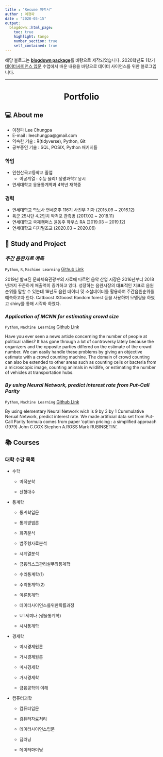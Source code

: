 ```yaml
--- 
title : "Resume 이력서"
author : 이청파
date : "2020-05-15"
output: 
  blogdown::html_page:
    toc: true
    highlight: tango
    number_section: true
    self_contained: true
---  
```

 

해당 블로그는 [**blogdown package**](https://github.com/rstudio/blogdown)를 바탕으로 제작되었습니다. 2020학년도 1학기 [데이터사이언스 입문](https://statkclee.github.io/ds-intro-2020/) 수업에서 배운 내용을 바탕으로 데이터 사이언스를 위한 블로그입니다.

*****

<center>

# Portfolio

</center>

## 💻 About me

- 이청파 Lee Chungpa
- E-mail : leechungpa@gmail.com
- 익숙한 기술 : R(tidyverse), Python, Git
- 공부중인 기술 : SQL, POSIX, Python 패키지들
 
### 학업 
 
- 인천산곡고등학교 졸업
    - 이공계열 : 수능 물리1 생명과학2 응시
- 연세대학교 응용통계학과 4학년 재학중

### 경력

- 연세대학교 학보사 연세춘추 116기 사진부 기자 (2015.09 ~ 2016.12)
- 육군 25사단 4.2인치 박격포 관측병 (2017.02 ~ 2018.11)
- 연세대학교 국제캠퍼스 윤동주 하우스 RA (2019.03 ~ 2019.12)
- 연세대학교 디지털조교 (2020.03 ~ 2020.06)



## 📝 Study and Project


### _주간 음원차트 예측_
`Python`, `R`, `Machine Learning` [Github Link](https://github.com/YooGunWook/1nurse4stat)

2019년 발표된 문화체육관광부의 자료에 따르면 음악 산업 시장은 2016년부터 2018년까지 꾸준하게 매출액이 증가하고 있다. 성장하는 음원시장의 대표적인 지표로 음원 순위를 말할 수 있는데 18년도 음원 데이터 및 소셜데이터를 활용하여 주간음원순위를 예측하고자 한다. Catboost XGboost Random forest 등을 사용하며 모델링을 하였고 shiny를 통해 시각화 하였다.


### _Application of MCNN for estimating crowd size_

`Python`, `Machine Learning` [Github Link](https://github.com/Seungmi122/2019FS_DL)

Have you ever seen a news article concerning the number of people at political rallies? It has gone through a lot of controversy lately because the organizers and the opposite parties differed on the estimate of the crowd number. We can easily handle these problems by giving an objective estimate with a crowd counting machine. The domain of crowd counting can also be extended to other areas such as counting cells or bacteria from a microscopic image, counting animals in wildlife, or estimating the number of vehicles at transportation hubs.

### _By using Neural Network, predict interest rate from Put-Call Parity_

`Python`, `Machine Learning` [Github Link](https://github.com/leechungpa/FinancialEngineering-intro)

By using elementary Neural Network wich is 9 by 3 by 1 Cummulative Nerual Network, predict interest rate. We made artificial data set from Put-Call Parity formula comes from paper 'option pricing : a simplified approach (1979) John C.COX Stephen A.ROSS Mark RUBINSETIN'.


## 📚 Courses

### 대학 수강 목록

- 수학

  - 미적분학

  - 선형대수

- 통계학

  - 통계학입문

  - 통계방법론

  - 회귀분석

  - 범주형자료분석

  - 시계열분석

  - 금융리스크관리실무와통계학

  - 수리통계학(1)

  - 수리통계학(2)

  - 이론통계학

  - 데이터사이언스를위한확률과정

  - UT세미나 (생물통계학)

  - 시사통계학

- 경제학

  - 미시경제원론

  - 거시경제원론

  - 미시경제학

  - 거시경제학

  - 금융공학의 이해

- 컴퓨터과학

  - 컴퓨터입문

  - 컴퓨터자료처리

  - 데이터사이언스입문

  - 딥러닝

  - 데이터마이닝
